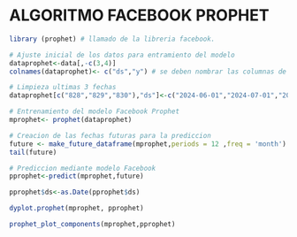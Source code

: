 # **ALGORITMO FACEBOOK PROPHET**

```r
library (prophet) # llamado de la libreria facebook.
```

```r
# Ajuste inicial de los datos para entramiento del modelo
dataprophet<-data[,-c(3,4)]
colnames(dataprophet)<- c("ds","y") # se deben nombrar las columnas de esta forma.
```

```r
# Limpieza ultimas 3 fechas
dataprophet[c("828","829","830"),"ds"]<-c("2024-06-01","2024-07-01","2024-08-01")
```


```r
# Entrenamiento del modelo Facebook Prophet
mprophet<- prophet(dataprophet)
```
```r
# Creacion de las fechas futuras para la prediccion
future <- make_future_dataframe(mprophet,periods = 12 ,freq = 'month')
tail(future)
```
```r
# Prediccion mediante modelo Facebook
pprophet<-predict(mprophet,future)
```

```r
pprophet$ds<-as.Date(pprophet$ds)
```


```r
dyplot.prophet(mprophet, pprophet)
```
```r
prophet_plot_components(mprophet,pprophet)
```


